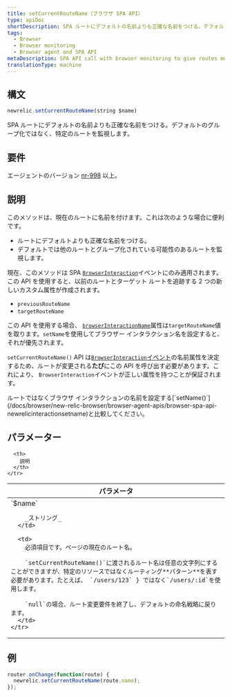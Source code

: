 ```yaml
---
title: setCurrentRouteName（ブラウザ SPA API）
type: apiDoc
shortDescription: SPA ルートにデフォルトの名前よりも正確な名前をつける。デフォルトのグループ化ではなく、特定のルートを監視します。
tags:
  - Browser
  - Browser monitoring
  - Browser agent and SPA API
metaDescription: SPA API call with browser monitoring to give routes more accurate names and monitor specific routes rather than by default grouping.
translationType: machine
---
```


## 構文

```js
newrelic.setCurrentRouteName(string $name)
```

SPA ルートにデフォルトの名前よりも正確な名前をつける。デフォルトのグループ化ではなく、特定のルートを監視します。

## 要件

エージェントのバージョン [nr-998](/docs/release-notes/new-relic-browser-release-notes/browser-agent-release-notes) 以上。

## 説明

このメソッドは、現在のルートに名前を付けます。これは次のような場合に便利です。

* ルートにデフォルトよりも正確な名前をつける。
* デフォルトでは他のルートとグループ化されている可能性のあるルートを監視します。

現在、このメソッドは SPA [`BrowserInteraction`](/docs/insights/explore-data/attributes/browser-default-attributes-insights#browserinteraction-attributes)イベントにのみ適用されます。この API を使用すると、以前のルートとターゲット ルートを追跡する 2 つの新しいカスタム属性が作成されます。

* `previousRouteName`
* `targetRouteName`

この API を使用する場合、 [`browserInteractionName`](/docs/insights/explore-data/attributes/browser-default-attributes-insights#interaction-name)属性は`targetRouteName`値を取ります。`setName`を使用してブラウザー インタラクション名を設定すると、それが優先されます。

`setCurrentRouteName()` API は[`BrowserInteraction`イベント](/docs/insights/explore-data/attributes/browser-default-attributes-insights#browserinteraction-attributes)の名前属性を決定するため、ルートが変更される**たび**にこの API を呼び出す必要があります。これにより、 `BrowserInteraction`イベントが正しい属性を持つことが保証されます。

<Callout variant="tip">
  ルートではなくブラウザ インタラクションの名前を設定する[`setName()`](/docs/browser/new-relic-browser/browser-agent-apis/browser-spa-api-newrelicinteractionsetname)と比較してください。
</Callout>

## パラメーター

<table>
  <thead>
    <tr>
      <th width="25%">
        パラメータ
      </th>

      <th>
        説明
      </th>
    </tr>
  </thead>

  <tbody>
    <tr>
      <td>
        `$name`

        _ストリング_
      </td>

      <td>
        必須項目です。ページの現在のルート名。

        `setCurrentRouteName()`に渡されるルート名は任意の文字列にすることができますが、特定のリソースではなくルーティング**パターン**を表す必要があります。たとえば、 `/users/123` } ではなく`/users/:id`を使用します。

        `null`の場合、ルート変更要件を終了し、デフォルトの命名戦略に戻ります。
      </td>
    </tr>
  </tbody>
</table>

## 例

```js
router.onChange(function(route) {
  newrelic.setCurrentRouteName(route.name);
});
```
